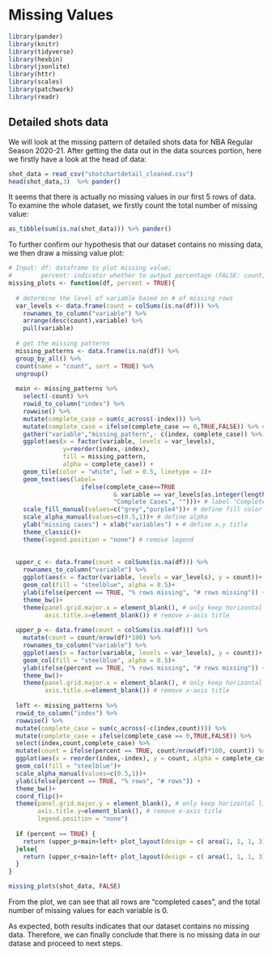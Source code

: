 # Missing Values

```r
library(pander)
library(knitr)
library(tidyverse)
library(hexbin)
library(jsonlite)
library(httr)
library(scales)
library(patchwork)
library(readr)
```

## Detailed shots data
We will look at the missing pattern of detailed shots data for NBA Regular Season 2020-21. After getting the data out in the data sources portion, here we firstly have a look at the head of data: 

```r
shot_data = read_csv("shotchartdetail_cleaned.csv")
head(shot_data,3)  %>% pander()
```

It seems that there is actually no missing values in our first 5 rows of data. To examine the whole dataset, we firstly count the total number of missing value:
```r
as_tibble(sum(is.na(shot_data))) %>% pander()
```

To further confirm our hypothesis that our dataset contains no missing data, we then draw a missing value plot:
```r
# Input: df: dataframe to plot missing value; 
#        percent: indicator whether to output percentage (FALSE: count, TRUE: percent)
missing_plots <- function(df, percent = TRUE){
  
  # determine the level of variable based on # of missing rows
  var_levels <- data.frame(count = colSums(is.na(df))) %>%
    rownames_to_column("variable") %>%
    arrange(desc(count),variable) %>%
    pull(variable)
  
  # get the missing patterns
  missing_patterns <- data.frame(is.na(df)) %>%
  group_by_all() %>%
  count(name = "count", sort = TRUE) %>%
  ungroup()
  
  main <- missing_patterns %>%
    select(-count) %>%
    rowid_to_column("index") %>%
    rowwise() %>% 
    mutate(complete_case = sum(c_across(-index))) %>%
    mutate(complete_case = ifelse(complete_case == 0,TRUE,FALSE)) %>% # find complete cases
    gather("variable","missing_pattern",- c(index, complete_case)) %>% # make data in long form
    ggplot(aes(x = factor(variable, levels = var_levels), 
               y=reorder(index,-index), 
               fill = missing_pattern, 
               alpha = complete_case)) +
    geom_tile(color = "white", lwd = 0.5, linetype = 1)+
    geom_text(aes(label=
                    ifelse(complete_case==TRUE 
                             & variable == var_levels[as.integer(length(colnames(df))/2)+1],
                             "Complete Cases", "")))+ # label "Complete Cases" in middle
    scale_fill_manual(values=c("grey","purple4"))+ # define fill color 
    scale_alpha_manual(values=c(0.5,1))+ # define alpha
    ylab("missing cases") + xlab("variables") + # define x,y title
    theme_classic()+ 
    theme(legend.position = "none") # remove legend
  
  
  upper_c <- data.frame(count = colSums(is.na(df))) %>%
    rownames_to_column("variable") %>%
    ggplot(aes(x = factor(variable, levels = var_levels), y = count))+
    geom_col(fill = "steelblue", alpha = 0.5)+
    ylab(ifelse(percent == TRUE, "% rows missing", "# rows missing")) +
    theme_bw()+
    theme(panel.grid.major.x = element_blank(), # only keep horizontal lines
          axis.title.x=element_blank()) # remove x-axis title
  
  upper_p <- data.frame(count = colSums(is.na(df))) %>%
    mutate(count = count/nrow(df)*100) %>%
    rownames_to_column("variable") %>%
    ggplot(aes(x = factor(variable, levels = var_levels), y = count))+
    geom_col(fill = "steelblue", alpha = 0.5)+
    ylab(ifelse(percent == TRUE, "% rows missing", "# rows missing")) +
    theme_bw()+
    theme(panel.grid.major.x = element_blank(), # only keep horizontal lines
          axis.title.x=element_blank()) # remove x-axis title
  
  left <- missing_patterns %>%
  rowid_to_column("index") %>%
  rowwise() %>% 
  mutate(complete_case = sum(c_across(-c(index,count)))) %>%
  mutate(complete_case = ifelse(complete_case == 0,TRUE,FALSE)) %>%
  select(index,count,complete_case) %>%
  mutate(count = ifelse(percent == TRUE, count/nrow(df)*100, count)) %>%
  ggplot(aes(x = reorder(index,-index), y = count, alpha = complete_case))+
  geom_col(fill = "steelblue")+
  scale_alpha_manual(values=c(0.5,1))+
  ylab(ifelse(percent == TRUE, "% rows", "# rows")) +
  theme_bw()+
  coord_flip()+
  theme(panel.grid.major.y = element_blank(), # only keep horizontal lines
        axis.title.y=element_blank(), # remove x-axis title
        legend.position = "none") 
  
  if (percent == TRUE) {
    return (upper_p+main+left+ plot_layout(design = c( area(1, 1, 1, 3),area(2, 1, 4, 3), area(2, 4, 4, 4)))+plot_annotation(title = "Missing Value Plot with Percent of Missing Value"))
  }else{
    return (upper_c+main+left+ plot_layout(design = c( area(1, 1, 1, 3),area(2, 1, 4, 3), area(2, 4, 4, 4)))+plot_annotation(title = "Missing Value Plot with Count of Missing Value"))
  }
}

missing_plots(shot_data, FALSE)
```

From the plot, we can see that all rows are "completed cases", and the total number of missing values for each variable is 0.

As expected, both results indicates that our dataset contains no missing data. Therefore, we can finally conclude that there is no missing data in our datase and proceed to next steps.


